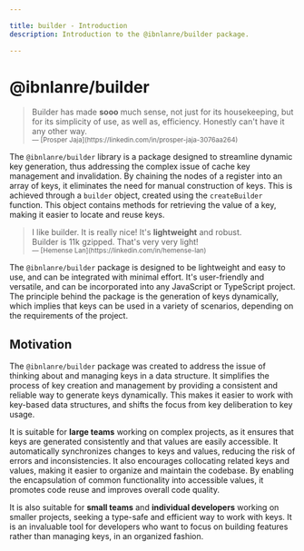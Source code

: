 ```yaml
---

title: builder - Introduction
description: Introduction to the @ibnlanre/builder package.

---
```


# @ibnlanre/builder

<blockquote className="nx-text-2xl nx-leading-tight nx-mt-8 nx-border-gray-300 nx-text-justify nx-italic nx-text-gray-700 dark:nx-border-gray-700 dark:nx-text-gray-400 ltr:nx-border-l-2 ltr:nx-pl-6 rtl:nx-border-r-2 rtl:nx-pr-6">Builder has made <strong>sooo</strong> much sense, not just for its housekeeping, but for its simplicity of use, as well as, efficiency. Honestly can't have it any other way.<br /><small>— [Prosper Jaja](https://linkedin.com/in/prosper-jaja-3076aa264)</small></blockquote>

The `@ibnlanre/builder` library is a package designed to streamline dynamic key generation, thus addressing the complex issue of cache key management and invalidation. By chaining the nodes of a register into an array of keys, it eliminates the need for manual construction of keys. This is achieved through a `builder` object, created using the `createBuilder` function. This object contains methods for retrieving the value of a key, making it easier to locate and reuse keys.

<blockquote className="nx-text-2xl nx-leading-tight nx-tracking-wide nx-mt-8 nx-border-gray-300 nx-text-justify nx-italic nx-text-gray-700 dark:nx-border-gray-700 dark:nx-text-gray-400 ltr:nx-border-l-2 ltr:nx-pl-6 rtl:nx-border-r-2 rtl:nx-pr-6">I like builder. It is really nice! It's <strong>lightweight</strong> and robust.<br />Builder is 11k gzipped. That's very very light!<br /><small>— [Hemense Lan](https://linkedin.com/in/hemense-lan)</small></blockquote>

The `@ibnlanre/builder` package is designed to be lightweight and easy to use, and can be integrated with minimal effort. It's user-friendly and versatile, and can be incorporated into any JavaScript or TypeScript project. The principle behind the package is the generation of keys dynamically, which implies that keys can be used in a variety of scenarios, depending on the requirements of the project.

## Motivation

The `@ibnlanre/builder` package was created to address the issue of thinking about and managing keys in a data structure. It simplifies the process of key creation and management by providing a consistent and reliable way to generate keys dynamically. This makes it easier to work with key-based data structures, and shifts the focus from key deliberation to key usage.

It is suitable for **large teams** working on complex projects, as it ensures that keys are generated consistently and that values are easily accessible. It automatically synchronizes changes to keys and values, reducing the risk of errors and inconsistencies. It also encourages collocating related keys and values, making it easier to organize and maintain the codebase. By enabling the encapsulation of common functionality into accessible values, it promotes code reuse and improves overall code quality. 

It is also suitable for **small teams** and **individual developers** working on smaller projects, seeking a type-safe and efficient way to work with keys. It is an invaluable tool for developers who want to focus on building features rather than managing keys, in an organized fashion.

